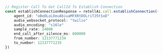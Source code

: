```typescript index.ts
// Register Call To Get CallId To Establish Connection
const establishConnectionResponse = retellAi.call.establishConnection({
    agent_id: "oBeDLoLOeuAbiuaMFXRtDOLriTJ5tSxD"
    audio_websocket_protocol: "twilio"
    audio_encoding: "s16le"
    sample_rate: 24000
    end_call_after_silence_ms: 600000
    from_number: 12137771234
    to_number: 12137771235
})
```